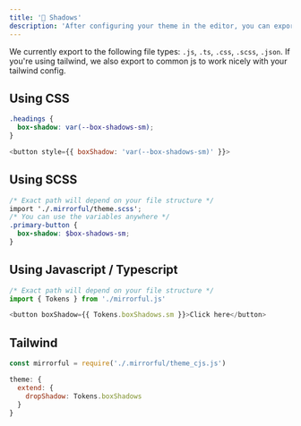 ```yaml
---
title: '👻 Shadows'
description: 'After configuring your theme in the editor, you can export shadows to be used by your app.'
---
```


We currently export to the following file types: `.js`, `.ts`, `.css`, `.scss`, `.json`. If you're using tailwind, we also export to common js to work nicely with your tailwind config.

## Using CSS

```css
.headings {
  box-shadow: var(--box-shadows-sm);
}
```

```javascript
<button style={{ boxShadow: 'var(--box-shadows-sm)' }}>
```

## Using SCSS

```scss
/* Exact path will depend on your file structure */
import './.mirrorful/theme.scss';
/* You can use the variables anywhere */
.primary-button {
  box-shadow: $box-shadows-sm;
}
```

## Using Javascript / Typescript

```javascript
/* Exact path will depend on your file structure */
import { Tokens } from './mirrorful.js'

<button boxShadow={{ Tokens.boxShadows.sm }}>Click here</button>
```

## Tailwind

```javascript
const mirrorful = require('./.mirrorful/theme_cjs.js')

theme: {
  extend: {
    dropShadow: Tokens.boxShadows
  }
}
```
